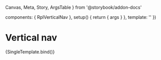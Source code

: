   Canvas,
  Meta,
  Story,
  ArgsTable
} from '@storybook/addon-docs'

  components: { RplVerticalNav },
  setup() {
    return { args }
  },
  template: '<RplVerticalNav v-bind="args" />'
})

<Meta title='Components/Vertical nav' component={RplVerticalNav} />

# Vertical nav

<ArgsTable of={RplVerticalNav} />

<Canvas>
  <Story
    name='Default'
    play={a11yStoryCheck}
    argTypes={{
    }}
  >
    {SingleTemplate.bind()}
  </Story>
</Canvas>
